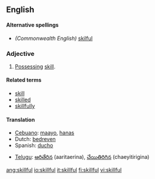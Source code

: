 ==English==

====Alternative spellings====
*''(Commonwealth English)'' [[skilful]]

===Adjective===
{{en-ad|skillful}}
# [[possess|Possessing]] [[skill]].

====Related terms====
*[[skill]]
*[[skilled]]
*[[skillfully]]

====Translation====
{{top}}
*[[Cebuano]]: [[maayo]], [[hanas]]
*Dutch: [[bedreven]]
*Spanish: [[ducho]]
{{mid}}
*[[Telugu]]: [[ఆరితేరిన]] (aaritaerina), [[చేయితిరిగిన]] (chaeyitirigina)
{{bottom}}

[[ang:skillful]]
[[io:skillful]]
[[it:skillful]]
[[fi:skillful]]
[[vi:skillful]]